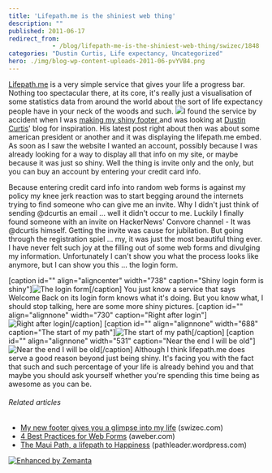 ```yaml
---
title: 'Lifepath.me is the shiniest web thing'
description: ""
published: 2011-06-17
redirect_from: 
            - /blog/lifepath-me-is-the-shiniest-web-thing/swizec/1848
categories: "Dustin Curtis, Life expectancy, Uncategorized"
hero: ./img/blog-wp-content-uploads-2011-06-pvYVB4.png
---
```

[Lifepath.me](http://lifepath.me/swizec) is a very simple service that gives your life a progress bar. Nothing too spectacular there, at its core, it&#x27;s really just a visualisation of some statistics data from around the world about the sort of life expectancy people have in your neck of the woods and such. ![](./img/blog-wp-content-uploads-2011-06-pvYVB4.png)I found the service by accident when I was [making my shiny footer ](http://swizec.com/blog/my-footer-gives-you-a-glimpse-into-my-life/swizec/1840 "My new footer gives you a glimpse into my life")and was looking at [Dustin Curtis](http://dustincurtis.com/ "Dustin Curtis")&#x27; blog for inspiration. His latest post right about then was about some american president or another and it was displaying the lifepath.me embed. As soon as I saw the website I wanted an account, possibly because I was already looking for a way to display all that info on my site, or maybe because it was just so shiny. Well the thing is invite only and the only, but you can buy an account by entering your credit card info. 

<!-- more -->

Because entering credit card info into random web forms is against my policy my knee jerk reaction was to start begging around the internets trying to find someone who can give me an invite. Why I didn&#x27;t just think of sending @dcurtis an email ... well it didn&#x27;t occur to me. Luckily I finally found someone with an invite on HackerNews&#x27; Convore channel - It was @dcurtis himself. Getting the invite was cause for jubilation. But going through the registration spiel ... my, it was just the most beautiful thing ever. I have never felt such joy at the filling out of some web forms and divulging my information. Unfortunately I can&#x27;t show you what the process looks like anymore, but I can show you this ... the login form.



\[caption id=&quot;&quot; align=&quot;aligncenter&quot; width=&quot;738&quot; caption=&quot;Shiny login form is shiny&quot;]![](./img/blog-wp-content-uploads-2011-06-Vdo2i4.png "The login form")\[/caption] You just know a service that says Welcome Back on its login form knows what it&#x27;s doing. But you know what, I should stop talking, here are some more shiny pictures. \[caption id=&quot;&quot; align=&quot;alignnone&quot; width=&quot;730&quot; caption=&quot;Right after login&quot;]![](./img/blog-wp-content-uploads-2011-06-pvYVB4.png "Right after login")\[/caption] \[caption id=&quot;&quot; align=&quot;alignnone&quot; width=&quot;688&quot; caption=&quot;The start of my path&quot;]![](./img/blog-wp-content-uploads-2011-06-QEj894.png "The start of my path")\[/caption] \[caption id=&quot;&quot; align=&quot;alignnone&quot; width=&quot;531&quot; caption=&quot;Near the end I will be old&quot;]![](./img/blog-wp-content-uploads-2011-06-TkHsM4.png "Near the end I will be old")\[/caption] Although I think lifepath.me does serve a good reason beyond just being shiny. It&#x27;s facing you with the fact that such and such percentage of your life is already behind you and that maybe you should ask yourself whether you&#x27;re spending this time being as awesome as you can be.

###### Related articles

- [My new footer gives you a glimpse into my life](http://swizec.com/blog/my-footer-gives-you-a-glimpse-into-my-life/swizec/1840) (swizec.com)
- [4 Best Practices for Web Forms](http://www.aweber.com/blog/email-marketing/4-best-practices-for-web-forms.htm) (aweber.com)
- [The Maui Path, a lifepath to Happiness](http://pathleader.wordpress.com/2010/04/10/the-maui-path-a-lifepath-to-happiness/) (pathleader.wordpress.com)

[![Enhanced by Zemanta](http://img.zemanta.com/zemified_e.png?x-id=bf690755-23c5-4f42-8355-89e47f31d703)](http://www.zemanta.com/ "Enhanced by Zemanta")
